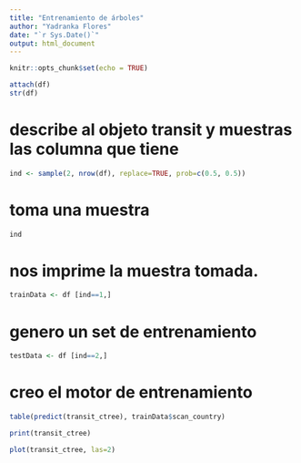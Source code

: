 ---
title: "Entrenamiento de árboles"
author: "Yadranka Flores"
date: "`r Sys.Date()`"
output: html_document
---

```{r setup, include=FALSE}
knitr::opts_chunk$set(echo = TRUE)
```


```{r}
attach(df)
str(df)    
```

# describe al objeto transit y muestras las columna que tiene

```{r}
ind <- sample(2, nrow(df), replace=TRUE, prob=c(0.5, 0.5))  
```

# toma una muestra  

```{r}
ind
```

# nos imprime la muestra tomada.

```{r}
trainData <- df [ind==1,]
```

# genero un set de entrenamiento

```{r}
testData <- df [ind==2,]
```

# creo el motor de entrenamiento

```{r}
table(predict(transit_ctree), trainData$scan_country) 
```

```{r}
print(transit_ctree)
```

```{r}
plot(transit_ctree, las=2)
```














